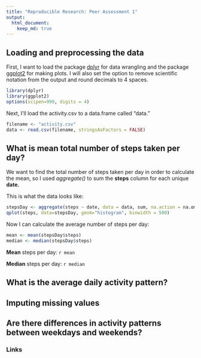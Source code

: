 ```yaml
---
title: "Reproducible Research: Peer Assessment 1"
output: 
  html_document:
    keep_md: true
---
```



## Loading and preprocessing the data

First, I want to load the package [dplyr][1] for data wrangling and the 
package [ggplot2][2] for making plots.  I will also set the option to remove scientific 
notation from the output and round decimals to 4 spaces.

```r
library(dplyr)
library(ggplot2)
options(scipen=999, digits = 4)
```

Next, I'll load the activity.csv to a data.frame called "data."
```r
filename <- "activity.csv"
data <- read.csv(filename, stringsAsFactors = FALSE)
```

## What is mean total number of steps taken per day?

We want to find the total number of steps taken per day in order to calculate 
the mean, so I used *aggregate()* to sum the **steps** column for each unique **date.**

This is what the data looks like:

```r
stepsDay <- aggregate(steps ~ date, data = data, sum, na.action = na.omit)
qplot(steps, data=stepsDay, geom="histogram", binwidth = 500)
```

Now I can calculate the average number of steps per day:
```r
mean <- mean(stepsDay$steps)
median <- median(stepsDay$steps)
```

**Mean** steps per day: `r mean`

**Median** steps per day: `r median`


## What is the average daily activity pattern?



## Imputing missing values



## Are there differences in activity patterns between weekdays and weekends?

### Links
[1]: http://cran.rstudio.com/web/packages/dplyr/vignettes/introduction.html
[2]: http://cran.r-project.org/web/packages/ggplot2/index.html